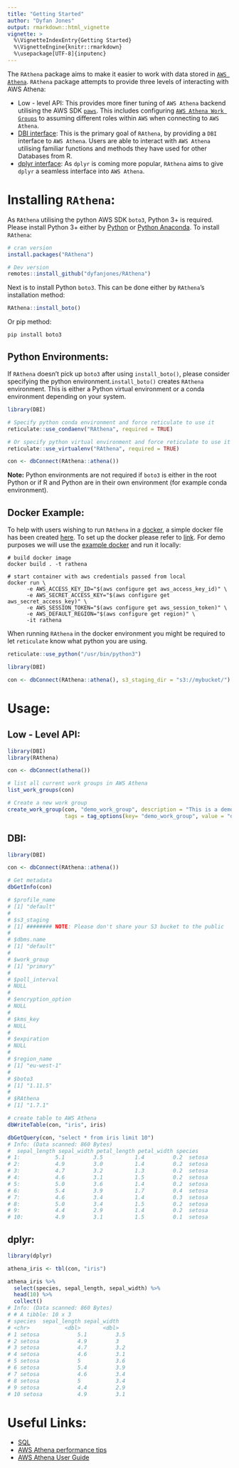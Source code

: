 ```yaml
---
title: "Getting Started"
author: "Dyfan Jones"
output: rmarkdown::html_vignette
vignette: >
  %\VignetteIndexEntry{Getting Started}
  %\VignetteEngine{knitr::rmarkdown}
  %\usepackage[UTF-8]{inputenc}
---
```


The `RAthena` package aims to make it easier to work with data stored in [`AWS Athena`](https://aws.amazon.com/athena/). `RAthena` package attempts to provide three levels of interacting with AWS Athena:

* Low - level API: This provides more finer tuning of `AWS Athena` backend utilising the AWS SDK [`paws`](https://github.com/paws-r/paws). This includes configuring [`AWS Athena Work Groups`](https://aws.amazon.com/about-aws/whats-new/2019/02/athena_workgroups/) to assuming different roles within `AWS` when connecting to `AWS Athena`.
* [DBI interface](https://dbi.r-dbi.org/): This is the primary goal of `RAthena`, by providing a `DBI` interface to `AWS Athena`. Users are able to interact with `AWS Athena` utilising familiar functions and methods they have used for other Databases from R.
* [dplyr interface](https://dbplyr.tidyverse.org/): As `dplyr` is coming more popular, `RAthena` aims to give `dplyr` a seamless interface into `AWS Athena`.

# Installing `RAthena`:

As `RAthena` utilising the python AWS SDK `boto3`, Python 3+ is required. Please install Python 3+ either by [Python](https://www.python.org/downloads/) or [Python Anaconda](https://www.anaconda.com/download). To install `RAthena`:

```r
# cran version
install.packages("RAthena")

# Dev version
remotes::install_github("dyfanjones/RAthena")
```

Next is to install Python `boto3`. This can be done either by `RAthena`'s installation method:

```r
RAthena::install_boto()
```
Or pip method:

```
pip install boto3
```

## Python Environments:

If `RAthena` doesn't pick up `boto3` after using `install_boto()`, please consider specifying the python environment.`install_boto()` creates `RAthena` environment. This is either a Python virtual environment or a conda environment depending on your system. 

```r
library(DBI)

# Specify python conda environment and force reticulate to use it
reticulate::use_condaenv("RAthena", required = TRUE)

# Or specify python virtual environment and force reticulate to use it
reticulate::use_virtualenv("RAthena", required = TRUE)

con <- dbConnect(RAthena::athena())
```

**Note:** Python environments are not required if `boto3` is either in the root Python or if R and Python are in their own environment (for example conda environment).

## Docker Example:

To help with users wishing to run `RAthena` in a [docker](https://hub.docker.com/), a simple docker file has been created [here](https://github.com/DyfanJones/RAthena/blob/master/docker/Dockerfile). To set up the docker please refer to [link](https://repost.aws/knowledge-center/codebuild-temporary-credentials-docker). For demo purposes we will use the [example docker](https://github.com/DyfanJones/RAthena/blob/master/docker/Dockerfile) and run it locally:

```console
# build docker image
docker build . -t rathena

# start container with aws credentials passed from local
docker run \
      -e AWS_ACCESS_KEY_ID="$(aws configure get aws_access_key_id)" \
      -e AWS_SECRET_ACCESS_KEY="$(aws configure get aws_secret_access_key)" \
      -e AWS_SESSION_TOKEN="$(aws configure get aws_session_token)" \
      -e AWS_DEFAULT_REGION="$(aws configure get region)" \
      -it rathena
```

When running `RAthena` in the docker environment you might be required to let `reticulate` know what python you are using.

```r
reticulate::use_python("/usr/bin/python3")

library(DBI)

con <- dbConnect(RAthena::athena(), s3_staging_dir = "s3://mybucket/")
```

# Usage:

## Low - Level API:
```r
library(DBI)
library(RAthena)

con <- dbConnect(athena())

# list all current work groups in AWS Athena
list_work_groups(con)

# Create a new work group
create_work_group(con, "demo_work_group", description = "This is a demo work group",
                  tags = tag_options(key= "demo_work_group", value = "demo_01"))
```         

## DBI:
```r
library(DBI)

con <- dbConnect(RAthena::athena())

# Get metadata 
dbGetInfo(con)

# $profile_name
# [1] "default"
# 
# $s3_staging
# [1] ######## NOTE: Please don't share your S3 bucket to the public
# 
# $dbms.name
# [1] "default"
# 
# $work_group
# [1] "primary"
# 
# $poll_interval
# NULL
# 
# $encryption_option
# NULL
# 
# $kms_key
# NULL
# 
# $expiration
# NULL
# 
# $region_name
# [1] "eu-west-1"
# 
# $boto3
# [1] "1.11.5"
# 
# $RAthena
# [1] "1.7.1"

# create table to AWS Athena
dbWriteTable(con, "iris", iris)

dbGetQuery(con, "select * from iris limit 10")
# Info: (Data scanned: 860 Bytes)
#  sepal_length sepal_width petal_length petal_width species
# 1:           5.1         3.5          1.4         0.2  setosa
# 2:           4.9         3.0          1.4         0.2  setosa
# 3:           4.7         3.2          1.3         0.2  setosa
# 4:           4.6         3.1          1.5         0.2  setosa
# 5:           5.0         3.6          1.4         0.2  setosa
# 6:           5.4         3.9          1.7         0.4  setosa
# 7:           4.6         3.4          1.4         0.3  setosa
# 8:           5.0         3.4          1.5         0.2  setosa
# 9:           4.4         2.9          1.4         0.2  setosa
# 10:          4.9         3.1          1.5         0.1  setosa
```

## dplyr:
```r
library(dplyr)

athena_iris <- tbl(con, "iris")

athena_iris %>%
  select(species, sepal_length, sepal_width) %>% 
  head(10) %>%
  collect()
# Info: (Data scanned: 860 Bytes)
# # A tibble: 10 x 3
# species  sepal_length sepal_width
# <chr>           <dbl>       <dbl>
# 1 setosa            5.1         3.5
# 2 setosa            4.9         3  
# 3 setosa            4.7         3.2
# 4 setosa            4.6         3.1
# 5 setosa            5           3.6
# 6 setosa            5.4         3.9
# 7 setosa            4.6         3.4
# 8 setosa            5           3.4
# 9 setosa            4.4         2.9
# 10 setosa           4.9         3.1
```
# Useful Links:

* [SQL](https://docs.aws.amazon.com/athena/latest/ug/functions-operators-reference-section.html)
* [AWS Athena performance tips](https://aws.amazon.com/blogs/big-data/top-10-performance-tuning-tips-for-amazon-athena/)
* [AWS Athena User Guide](https://docs.aws.amazon.com/athena/latest/ug/athena-ug.pdf)
